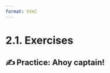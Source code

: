 ```yaml
---
format: html
---
```


<script src='../../src/quiz.js'></script>

# 2.1. Exercises

## ✍️ Practice: Ahoy captain!

<div id='mcq1'></div>
<script>
    generateQuiz(
        'mcq1',
        'Question 1',
        'Is <code>Documents/pdfs</code> a relative or absolute path?',
        {
        'Absolute': 'An absolute path always starts with a <code>/</code>  which indicates the root (uppermost) directory on the file system (on Windows an absolute path can sometimes start with a drive letter, e.g. <code>C:</code>, but Git Bash changes this to <code>/c</code> which is more in line with how Linux and MacOS work).',
        'Relative': 'An absolute path always starts with a <code>/</code> which indicates the root (uppermost) directory on the file system (on Windows an absolute path can sometimes start with a drive letter, e.g. <code>C:</code>, but Git Bash changes this to <code>/c</code> which is more in line with how Linux and MacOS work).',
        },
        'Relative',
    );
</script>

<div id='mcq2'></div>
<script>
    generateQuiz(
        'mcq2',
        'Question 2',
        'Which of the following is True?',
        {
        '<code>.</code> is a shortcut for the parent directory.': '<code>.</code> is a shortcut for the <i>current</i> directory.',
        '<code>..</code> is a shortcut for the parent directory.': '',
        '<code>~</code> is a shortcut for the parent directory.': '<code>~</code> is a shortcut for the <i>user’s home</i> directory.',
        },
        '<code>..</code> is a shortcut for the parent directory.',
    );
</script>

<div id='mcq3'></div>
<script>
    generateQuiz(
        'mcq3',
        'Question 3',
        'How do you list all files in a directory, including hidden ones?',
        {
        '<code>ls -F</code>': 'The <code>-F</code> option flag adds a suffix decoration character to the output to indicate the file type.',
        '<code>ls -Fa </code>': 'While this command would list the hidden files, the <code>-F</code> flag is not required.',
        '<code>ls -F -a</code>': 'While this command would list the hidden files, the <code>-F</code> flag is not required.',
        '<code>ls -a</code>': '',
        },
        '<code>ls -a</code>',
    );
</script>
